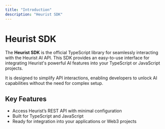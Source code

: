 ```yaml
---
title: "Introduction"
description: "Heurist SDK"
---
```


# Heurist SDK

The **Heurist SDK** is the official TypeScript library for seamlessly interacting with the Heurist AI API. This SDK provides an easy-to-use interface for integrating Heurist's powerful AI features into your TypeScript or JavaScript projects.

It is designed to simplify API interactions, enabling developers to unlock AI capabilities without the need for complex setup.

## Key Features
- Access Heurist’s REST API with minimal configuration
- Built for TypeScript and JavaScript
- Ready for integration into your applications or Web3 projects
